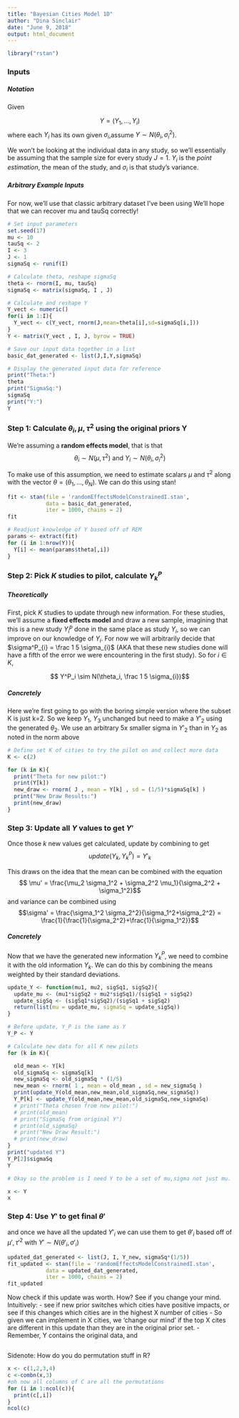 ```yaml
---
title: "Bayesian Cities Model 1D"
author: "Dina Sinclair"
date: "June 9, 2018"
output: html_document
---
```


```r
library("rstan")
```

### Inputs

##### Notation
Given

$$Y = (Y_1, \dots, Y_i) $$
where each $Y_i$ has its own given $\sigma_{i}$,assume $Y \sim N(\theta_i, \sigma_{i}^2)$.

We won't be looking at the individual data in any study, so we'll essentially be assuming that the sample size for every study $J = 1$. $Y_i$ is the *point estimation*, the mean of the study, and $\sigma_i$ is that study's variance. 

##### Arbitrary Example Inputs
For now, we'll use that classic arbitrary dataset I've been using
We'll hope that we can recover mu and tauSq correctly!
```r
# Set input parameters
set.seed(17)
mu <- 10
tauSq <- 2
I <- 3
J <- 1
sigmaSq <- runif(I)

# Calculate theta, reshape sigmaSq
theta <- rnorm(I, mu, tauSq)
sigmaSq <- matrix(sigmaSq, I , J)

# Calculate and reshape Y
Y_vect <- numeric()
for(i in 1:I){
  Y_vect <- c(Y_vect, rnorm(J,mean=theta[i],sd=sigmaSq[i,]))
}
Y <- matrix(Y_vect , I, J, byrow = TRUE)

# Save our input data together in a list
basic_dat_generated <- list(J,I,Y,sigmaSq)

# Display the generated input data for reference
print("Theta:")
theta
print("SigmaSq:")
sigmaSq
print("Y:")
Y
```

### Step 1: Calculate $\theta_i, \mu, \tau^2$ using the original priors Y

We're assuming a **random effects model**, that is that $$\theta_i \sim N(\mu, \tau^2) \text{ and } Y_i \sim N(\theta_i, \sigma_{i}^2)$$

To make use of this assumption, we need to estimate scalars $\mu$ and $\tau^2$ along with the vector $\theta = (\theta_1,\dots,\theta_N)$. We can do this using stan!

```r
fit <- stan(file = 'randomEffectsModelConstrainedI.stan', 
            data = basic_dat_generated, 
            iter = 1000, chains = 2)
fit
```
```r
# Readjust knowledge of Y based off of REM
params <- extract(fit)
for (i in 1:nrow(Y)){
  Y[i] <- mean(params$theta[,i])
}
```


### Step 2: Pick $K$ studies to pilot, calculate $Y^P_k$

##### Theoretically

First, pick $K$ studies to update through new information. For these studies, we'll assume a **fixed effects model** and draw a new sample, imagining that this is a new study $Y^p_i$ done in the same place as study $Y_i$, so we can improve on our knowledge of $Y_i$. For now we will arbitrarily decide that $\sigma^P_{i} = \frac 1 5 \sigma_{i}$ (AKA that these new studies done will have a fifth of the error we were encountering in the first study). So for $i \in K$,

$$ Y^P_i \sim N(\theta_i, \frac 1 5 \sigma_{i})$$

##### Concretely

Here we're first going to go with the boring simple version where the subset K is just k=2. So we keep $Y_1$, $Y_3$ unchanged but need to make a $Y'_2$ using the generated $\theta_2$. We use an arbitrary 5x smaller sigma in $Y'_2$ than in $Y_2$ as noted in the norm above
```r
# Define set K of cities to try the pilot on and collect more data
K <- c(2)

for (k in K){
  print("Theta for new pilot:")
  print(Y[k])
  new_draw <- rnorm( J , mean = Y[k] , sd = (1/5)*sigmaSq[k] )
  print("New Draw Results:")
  print(new_draw)
}
```

### Step 3: Update all $Y$ values to get $Y'$

Once those $k$ new values get calculated, update by combining to get 
$$update(Y_k, Y^P_k) = Y'_k$$

This draws on the idea that the mean can be combined with the equation
$$ \mu' = \frac{\mu_2 \sigma_1^2 + \sigma_2^2 \mu_1}{\sigma_2^2 + \sigma_1^2}$$
and variance can be combined using
$$\sigma' = \frac{\sigma_1^2 \sigma_2^2}{\sigma_1^2+\sigma_2^2} = \frac{1}{\frac{1}{\sigma_2^2}+\frac{1}{\sigma_1^2}}$$

##### Concretely 

Now that we have the generated new information $Y^P_k$, we need to combine it with the old information $Y_k$. We can do this by combining the means weighted by their standard deviations.

```r
update_Y <- function(mu1, mu2, sigSq1, sigSq2){
  update_mu <- (mu1*sigSq2 + mu2*sigSq1)/(sigSq1 + sigSq2)
  update_sigSq <- (sigSq1*sigSq2)/(sigSq1 + sigSq2)
  return(list(mu = update_mu, sigmaSq = update_sigSq))
}

# Before update, Y_P is the same as Y
Y_P <- Y

# Calculate new data for all K new pilots
for (k in K){

  old_mean <- Y[k]
  old_sigmaSq <- sigmaSq[k]
  new_sigmaSq <- old_sigmaSq * (1/5)
  new_mean <- rnorm( 1 , mean = old_mean , sd = new_sigmaSq )
  print(update_Y(old_mean,new_mean,old_sigmaSq,new_sigmaSq))
  Y_P[k] <- update_Y(old_mean,new_mean,old_sigmaSq,new_sigmaSq)
  # print("Theta chosen from new pilot:")
  # print(old_mean)
  # print("SigmaSq from original Y")
  # print(old_sigmaSq)
  # print("New Draw Result:")
  # print(new_draw)
}
print("updated Y")
Y_P[2]$sigmaSq
Y

# Okay so the problem is I need Y to be a set of mu,sigma not just mu. RN just mu so error.
```

```r
x <- Y
x
```

### Step 4: Use $Y'$ to get final $\theta'$

and once we have all the updated $Y'_i$ we can use them to get $\theta'_i$ based off of $\mu', \tau'^{2}$ with $Y' \sim N(\theta'_i, \sigma'_{i})$ 

```r
updated_dat_generated <- list(J, I, Y_new, sigmaSq*(1/5))
fit_updated <- stan(file = 'randomEffectsModelConstrainedI.stan', 
            data = updated_dat_generated, 
            iter = 1000, chains = 2)
fit_updated
```
 Now check if this update was worth. How? See if you change your mind.
 Intuitively:
  - see if new prior switches which cities have positive impacts, or see if this changes which cities are in the highest X number of cities
  - So given we can implement in X cities, we 'change our mind' if the top X cites are different in this update than they are in the original prior set.
  - Remember, Y contains the original data, and 
```r

```


Sidenote: How do you do permutation stuff in R?
```r
x <- c(1,2,3,4)
c <-combn(x,3)
#oh now all columns of C are all the permutations
for (i in 1:ncol(c)){
  print(c[,i])
} 
ncol(c)
```


